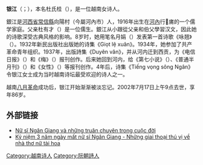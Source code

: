 {{copyedit|time=2015-01-20T15:29:44+00:00}}
{{unreferenced|time=2015-01-20T15:29:44+00:00}}
'''银江'''（{{lang-vi|Ngân Giang}}；{{bd|1916年|3月20日|2002年|8月17日}}），本名杜氏桂（{{lang-vi|Đỗ Thị Quế}}），是一位越南女诗人。

銀江是[[河西省|河西省]][[常信縣|常信縣]]向陽村（今屬河內市）人，1916年出生在[[河内市|河內]]行𪔠庯的一个儒学家庭。父亲杜有才（{{lang|vi|Đỗ Hữu Tài}}）是一位儒生。銀江从小跟從父亲和伯父學習汉文，因此她的诗歌深受古典风格的影响。8岁时，她用笔名月娟（{{lang|vi|Nguyệt Quyên}}）发表第一首诗歌《咏翘》（{{lang|vi|Vịnh Kiều}}）。1932年新民出版社出版她的诗集《Giọt lệ xuân》。1934年，她参加了共产革命青年组织。1937年，出版詩集《Duyên văn》，并从河内迁到西贡，为《电信日报》（{{lang|vi|Điện Tín nhật báo}}）和《梅》（{{lang|vi|Mai}}）报刊创作。后来她回到河内，给《第七小说》（{{lang|vi|Tiểu thuyết thứ bảy}}）、《普通半月刊》（{{lang|vi|Phổ thông bán nguyệt san}}）和《女性》（{{lang|vi|Đàn bà}}）等报刊创作。4年后，诗集《Tiếng vọng sông Ngân》令银江女士成为当时越南诗坛最受欢迎的诗人之一。

越南[[八月革命|八月革命]]成功后，银江开始渐渐被淡忘记。2002年7月17日上午9点去世，享年86岁。

== 外部链接 ==
*[http://vietbao.vn/Van-hoa/Nu-si-Ngan-Giang-va-nhung-truan-chuyen-trong-cuoc-doi/10783497/104/ Nữ sĩ Ngân Giang và những truân chuyên trong cuộc đời] {{Wayback|url=http://vietbao.vn/Van-hoa/Nu-si-Ngan-Giang-va-nhung-truan-chuyen-trong-cuoc-doi/10783497/104/ |date=20150120155413 }}
*[http://vietbao.vn/Van-hoa/Ky-niem-3-nam-ngay-mat-nu-si-Ngan-Giang-Nhung-giai-thoai-thu-vi-ve-nha-tho-nu-tai-hoa/45165995/181/ Kỷ niệm 3 năm ngày mất nữ sĩ Ngân Giang - Những giai thoại thú vị về nhà thơ nữ tài hoa] {{Wayback|url=http://vietbao.vn/Van-hoa/Ky-niem-3-nam-ngay-mat-nu-si-Ngan-Giang-Nhung-giai-thoai-thu-vi-ve-nha-tho-nu-tai-hoa/45165995/181/ |date=20150120163637 }}

[[Category:越南诗人|Category:越南诗人]]
[[Category:阮朝詩人|Category:阮朝詩人]]
